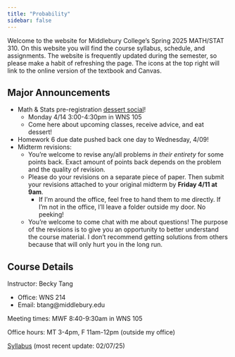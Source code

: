 ```yaml
---
title: "Probability"
sidebar: false
---
```


Welcome to the website for Middlebury College's Spring 2025 MATH/STAT 310. On this website you will find the course syllabus, schedule, and assignments. The website is frequently updated during the semester, so please make a habit of refreshing the page. The icons at the top right will link to the online version of the textbook and Canvas.

## Major Announcements

-   Math & Stats pre-registration [dessert social](dessert_social.pdf)!
    -   Monday 4/14 3:00-4:30pm in WNS 105
    -   Come here about upcoming classes, receive advice, and eat dessert!
-   Homework 6 due date pushed back one day to Wednesday, 4/09!
-   Midterm revisions:
    -   You're welcome to revise any/all problems *in their entirety* for some points back. Exact amount of points back depends on the problem and the quality of revision.
    -   Please do your revisions on a separate piece of paper. Then submit your revisions attached to your original midterm by **Friday 4/11 at 9am**.
        -   If I'm around the office, feel free to hand them to me directly. If I'm not in the office, I'll leave a folder outside my door. No peeking!
    -   You're welcome to come chat with me about questions! The purpose of the revisions is to give you an opportunity to better understand the course material. I don't recommend getting solutions from others because that will only hurt you in the long run.

## Course Details

Instructor: Becky Tang

-   Office: WNS 214
-   Email: btang\@middlebury.edu

Meeting times: MWF 8:40-9:30am in WNS 105

Office hours: MT 3-4pm, F 11am-12pm (outside my office)

[Syllabus](310_syllabus.pdf) (most recent update: 02/07/25)
